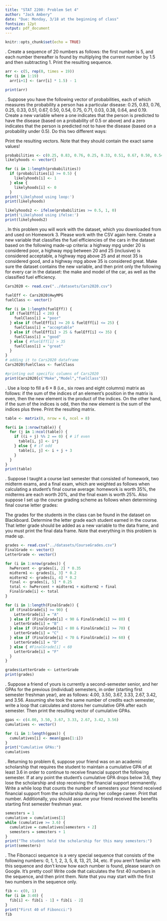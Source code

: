 ```yaml
---
title: "STAT 2200: Problem Set 4"
author: "Jack Ambery"
date: "Due: Monday, 3/18 at the beginning of class"
fontsize: 12pt
output: pdf_document
---
```



<!-- set global options -->
```r
knitr::opts_chunk$set(echo = TRUE)
```




\begin{itemize}
  \item You may discuss this assignment with other students in the class, but 
    you may not sit down and type it up with them or show them your code. You 
    also may not discuss the assignment with anyone who isn't in our class, nor
    may you look up anything online.
  \item You must type up your homework using R Markdown. I want to see all of 
    your code and output, and any answers you provide that aren't code must be 
    typed above the respective \texttt{R} code chunk.
  \item Make sure none of your code runs off the page, otherwise you will lose 
    points.
  \item You must print and turn in a PDF of your homework. I won't accept 
    anything else (e.g., a Word document). All pages must be stapled together.
  \item This assignment is worth 100 points.
\end{itemize}


\vspace{0.1in}

\noindent 1. Create a sequence of 20 numbers as follows: the first number is 5, 
and each number thereafter is found by multiplying the current number by 1.5 and 
then subtracting 1. Print the resulting sequence.
```r
arr <- c(5, rep(0, times = 19))
for (i in 1:19)
  arr[i+1] <- (arr[i] * 1.5) - 1

print(arr)
```
\vspace{0.1in}

\noindent 2. Suppose you have the following vector of probabilities, each of 
which measures the probability a person has a particular disease: 0.25, 0.83, 
0.76, 0.25, 0.33, 0.51, 0.67, 0.50, 0.54, 0.75, 0.71, 0.03, 0.38, 0.64, and 
0.19. Create a new variable where a one indicates that the person is predicted 
to have the disease (based on a probability of 0.5 or above) and a zero 
indicates that the person is predicted not to have the disease (based on a 
probability under 0.5). Do this two different ways: 
\begin{itemize}
\item first, using a loop, and
\item second, using the \texttt{ifelse()} function.
\end{itemize}

Print the resulting vectors. Note that they should contain the exact same 
values!
```r
probabilities <- c(0.25, 0.83, 0.76, 0.25, 0.33, 0.51, 0.67, 0.50, 0.54, 0.75, 0.71, 0.03, 0.38, 0.64, 0.19)
likelyhoods <- vector()

for (i in 1:length(probabilities))
  if (probabilities[i] >= 0.5) {
    likelyhoods[i] <- 1
  } else {
    likelyhoods[i] <- 0
  }
print('Likelyhood using loop:')
print(likelyhoods)

likelyhoods2 <- ifelse(probabilities >= 0.5, 1, 0)
print('Likelyhood using ifelse:')
print(likelyhoods2)
```

\vspace{0.1in}

\noindent 3. In this problem you will work with the \textit{Cars2020} dataset,
which you downloaded from \url{http://www.lock5stat.com/datapage3e.html} and 
used on Homework 3. Please work with the CSV again here. Create a new variable 
that classifies the fuel efficiencies of the cars in the dataset based on the 
following made-up criteria: a highway mpg under 20 is considered poor, a highway 
mpg between 20 and 25 (inclusive) is considered acceptable, a highway mpg above 
25 and at most 35 is considered good, and a highway mpg above 35 is considered 
great. Make sure the dataset contains the new variable, and then print only the 
following for every car in the dataset: the make and model of the car, as well 
as the classified fuel efficiency.
```r
Cars2020 <- read.csv("../datasets/Cars2020.csv")

fuelEff <- Cars2020$HwyMPG
fuelClass <- vector()

for (i in 1:length(fuelEff)) {
  if (fuelEff[i] < 20) {
    fuelClass[i] = "poor"
  } else if (fuelEff[i] >= 20 & fuelEff[i] <= 25) {
    fuelClass[i] = "acceptable"
  } else if (fuelEff[i] > 25 & fuelEff[i] <= 35) {
    fuelClass[i] = "good"
  } else { #fuelEff[i] > 35
    fuelClass[i] = "great"
  }
}
# adding it to Cars2020 dataframe
Cars2020$fuelClass <- fuelClass

#printing out specific columns of Cars2020
print(Cars2020[c("Make","Model","fuelClass")])

```

\vspace{0.1in}

\noindent 4. Use a loop to fill a $6 \times 8$ (i.e., six rows and eight 
columns) matrix as follows: if the sum of the indices of an element's position 
in the matrix is even, then the new element is the product of the indices. On 
the other hand, if the sum of the indices is odd, then the new element is the 
sum of the indices plus three. Print the resulting matrix.
```r
table <- matrix(0, nrow = 6, ncol = 8)

for(i in 1:nrow(table)) {
  for (j in 1:ncol(table)) {
    if ((i + j) %% 2 == 0) { # if even
      table[i, j] <- i*j
    } else { # if odd
      table[i, j] <- i + j + 3
    }
  }
}
print(table)
```

\vspace{0.1in}
  
\noindent 5. Suppose I taught a course last semester that consisted of homework, 
two midterm exams, and a final exam, which are weighted as follows when 
calculating a student's final course average: homework is worth 35%, the 
midterms are each worth 20%, and the final exam is worth 25%. Also suppose I set 
up the course grading scheme as follows when determining final course letter 
grades:
\begin{itemize}
\item A = [90, 100]
\item B = [80, 90)
\item C = [70, 80)
\item D = [60, 70)
\item F = below 60
\end{itemize}

The grades for the students in the class can be found in the 
\textit{CourseGrades} dataset on Blackboard. Determine the letter grade each 
student earned in the course. That letter grade should be added as a new 
variable to the data frame, and you must print the final data frame. Note that 
everything in this problem is made up.
```r
grades <- read.csv("../datasets/CourseGrades.csv")
FinalGrade <- vector()
LetterGrade <- vector()

for (i in 1:nrow(grades)) {
  hwPercent <- grades[i, 2] * 0.35
  midterm1 <- grades[i, 3] * 0.2
  midterm2 <- grades[i, 4] * 0.2
  final <- grades[i, 5] * 0.25
  total <- hwPercent + midterm1 + midterm2 + final
  FinalGrade[i] <- total
}

for (i in 1:length(FinalGrade)) {
  if (FinalGrade[i] >= 90) {
    LetterGrade[i] = "A"
  } else if (FinalGrade[i] < 90 & FinalGrade[i] >= 80) {
    LetterGrade[i] = "B"
  } else if (FinalGrade[i] < 80 & FinalGrade[i] >= 70) {
    LetterGrade[i] = "C"
  } else if (FinalGrade[i] < 70 & FinalGrade[i] >= 60) {
    LetterGrade[i] = "D"
  } else { #FinalGrade[i] < 60
    LetterGrade[i] = "F"
  }
}

grades$LetterGrade <- LetterGrade
print(grades)
```

\vspace{0.1in}

\noindent 6. Suppose a friend of yours is currently a second-semester senior, 
and her GPAs for the previous (individual) semesters, in order (starting first 
semester freshman year), are as follows: 4.00, 3.50, 3.67, 3.33, 2.67, 3.42, and 
3.56. Assuming she took the same number of credits each semester, write a loop 
that calculates and stores her cumulative GPA after each semester. Then print 
the resulting vector of cumulative GPAs.
```r
gpas <- c(4.00, 3.50, 3.67, 3.33, 2.67, 3.42, 3.56)
cumulatives <- vector()

for (i in 1:length(gpas)) {
  cumulatives[i] <- mean(gpas[1:i])
}
print("Cumulative GPAs:")
cumulatives
```

\vspace{0.1in}

\noindent 7. Returning to problem 6, suppose your friend was on an academic 
scholarship that requires the student to maintain a cumulative GPA of at least 
3.6 in order to continue to receive financial support the following semester. If 
at any point the student's cumulative GPA drops below 3.6, they lose the 
scholarship and stop receiving the financial support permanently. Write a while 
loop that counts the number of semesters your friend received financial support 
from the scholarship during her college career. Print that number. Additionally, 
you should assume your friend received the benefits starting first semester 
freshman year.
```r
semesters = 1
cumulative = cumulatives[1]
while (cumulative >= 3.6) {
  cumulative = cumulatives[semesters + 2]
  semesters = semesters + 1
}
print("The student held the scholarship for this many semesters:")
print(semesters)

```

\vspace{0.1in}

\noindent 8. The Fibonacci sequence is a very special sequence that consists of
the following numbers: 0, 1, 1, 2, 3, 5, 8, 13, 21, 34, etc. If you aren't 
familiar with this sequence and don't know how each number is found, please 
search on Google. It's pretty cool! Write code that calculates the first 40
numbers in the sequence, and then print them. Note that you may start with the 
first two numbers in the sequence only.
```r
fib <- c(0, 1)
for (i in 3:40) {
  fib[i] <- fib[i - 1] + fib[i - 2]
}
print("First 40 of Fiboncci:")
fib
```



